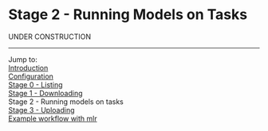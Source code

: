 Stage 2 - Running Models on Tasks
=================================

UNDER CONSTRUCTION

----------------------------------------------------------------------------------------------------
Jump to:   
[Introduction](1-Introduction.md)  
[Configuration](2-Configuration.md)  
[Stage 0 - Listing](3-Stage-0-Listing.md)  
[Stage 1 - Downloading](4-Stage-1-Downloading.md)  
Stage 2 - Running models on tasks  
[Stage 3 - Uploading](6-Stage-3-Uploading.md)  
[Example workflow with mlr](8-Example-workflow-with-mlr.md)